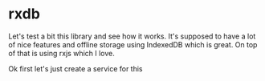 
# rxdb

Let's test a bit this library and see how it works. It's supposed to have a lot of nice features and offline storage using IndexedDB which is great. On top of that is using rxjs which I love.

Ok first let's just create a service for this

<RxDBLog />